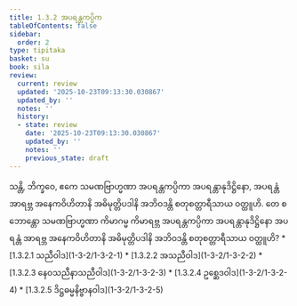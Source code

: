 ```yaml
---
title: 1.3.2 အပရန္တကပ္ပိက
tableOfContents: false
sidebar:
  order: 2
type: tipitaka
basket: su
book: sila
review:
  current: review
  updated: '2025-10-23T09:13:30.030867'
  updated_by: ''
  notes: ''
  history:
  - state: review
    date: '2025-10-23T09:13:30.030867'
    updated_by: ''
    notes: ''
    previous_state: draft
---
```



<ReviewStatus review={frontmatter.review} showDetails={true} />

<HypothesisAnnotation frontmatter={frontmatter} />

<DynamicBreadcrumb />

<Division number="74" book="sila" e="ch" v="6" p="28">

<Paragraph number="118" book="sila">
သန္တိ, ဘိက္ခဝေ, ဧကေ သမဏဗြာဟ္မဏာ အပရန္တကပ္ပိကာ အပရန္တာနုဒိဋ္ဌိနော, အပရန္တံ အာရဗ္ဘ အနေကဝိဟိတာနိ အဓိမုတ္တိပဒါနိ အဘိဝဒန္တိ စတုစတ္တာရီသာယ ဝတ္ထူဟိ. တေ စ ဘောန္တော သမဏဗြာဟ္မဏာ ကိမာဂမ္မ ကိမာရဗ္ဘ အပရန္တကပ္ပိကာ အပရန္တာနုဒိဋ္ဌိနော အပရန္တံ အာရဗ္ဘ အနေကဝိဟိတာနိ အဓိမုတ္တိပဒါနိ အဘိဝဒန္တိ စတုစတ္တာရီသာယ ဝတ္ထူဟိ?

</Paragraph>
</Division>

<TableOfContents book="sila" section="1.3.2">
* [1.3.2.1 သညီဝါဒ](1-3-2/1-3-2-1)
* [1.3.2.2 အသညီဝါဒ](1-3-2/1-3-2-2)
* [1.3.2.3 နေဝသညီနာသညီဝါဒ](1-3-2/1-3-2-3)
* [1.3.2.4 ဥစ္ဆေဒဝါဒ](1-3-2/1-3-2-4)
* [1.3.2.5 ဒိဋ္ဌဓမ္မနိဗ္ဗာနဝါဒ](1-3-2/1-3-2-5)
</TableOfContents>